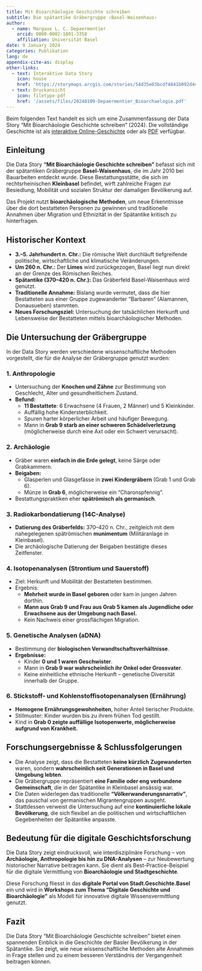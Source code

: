 ```yaml
---
title: Mit Bioarchäologie Geschichte schreiben
subtitle: Die spätantike Gräbergruppe ‹Basel-Waisenhaus›
author:
  - name: Margaux L. C. Depaermentier
    orcid: 0000-0002-1801-3358
    affiliation: Universität Basel
date: 9 January 2024
categories: Publikation
lang: de
appendix-cite-as: display
other-links:
  - text: Interaktive Data Story
    icon: house
    href: 'https://storymaps.arcgis.com/stories/54d35e03bcdf4841b092d4c4906227e9'
  - text: Druckansicht
    icon: filetype-pdf
    href: '/assets/files/20240109-Depaermentier_Bioarchaelogie.pdf'
---
```


::: {.callout-note icon="false"}
Beim folgenden Text handelt es sich um eine Zusammenfassung der Data Story "Mit Bioarchäologie Geschichte schreiben" (2024). Die vollständige Geschichte ist als [interaktive Online-Geschichte](https://storymaps.arcgis.com/stories/54d35e03bcdf4841b092d4c4906227e9) oder als [PDF](/assets/files/20240109-Depaermentier_Bioarchaelogie.pdf) verfügbar.
:::

## Einleitung

Die Data Story **"Mit Bioarchäologie Geschichte schreiben"** befasst sich mit der spätantiken Gräbergruppe **Basel-Waisenhaus**, die im Jahr 2010 bei Bauarbeiten entdeckt wurde. Diese Bestattungsstätte, die sich im rechtsrheinischen **Kleinbasel** befindet, wirft zahlreiche Fragen zur Besiedlung, Mobilität und sozialen Struktur der damaligen Bevölkerung auf.

Das Projekt nutzt **bioarchäologische Methoden**, um neue Erkenntnisse über die dort bestatteten Personen zu gewinnen und traditionelle Annahmen über Migration und Ethnizität in der Spätantike kritisch zu hinterfragen.

## Historischer Kontext

- **3.–5. Jahrhundert n. Chr.:** Die römische Welt durchläuft tiefgreifende politische, wirtschaftliche und klimatische Veränderungen.\
- **Um 260 n. Chr.:** Der **Limes** wird zurückgezogen, Basel liegt nun direkt an der Grenze des Römischen Reiches.\
- **Spätantike (370–420 n. Chr.):** Das Gräberfeld Basel-Waisenhaus wird genutzt.\
- **Traditionelle Annahme:** Bislang wurde vermutet, dass die hier Bestatteten aus einer Gruppe zugewanderter "Barbaren" (Alamannen, Donausueben) stammten.\
- **Neues Forschungsziel:** Untersuchung der tatsächlichen Herkunft und Lebensweise der Bestatteten mittels bioarchäologischer Methoden.

## Die Untersuchung der Gräbergruppe

In der Data Story werden verschiedene wissenschaftliche Methoden vorgestellt, die für die Analyse der Gräbergruppe genutzt wurden:

### 1. Anthropologie

- Untersuchung der **Knochen und Zähne** zur Bestimmung von Geschlecht, Alter und gesundheitlichem Zustand.\
- **Befund:**
  - **11 Bestattete**: 6 Erwachsene (4 Frauen, 2 Männer) und 5 Kleinkinder.\
  - Auffällig hohe Kindersterblichkeit.\
  - Spuren harter körperlicher Arbeit und häufiger Bewegung.\
  - Mann in **Grab 9 starb an einer schweren Schädelverletzung** (möglicherweise durch eine Axt oder ein Schwert verursacht).

### 2. Archäologie

- Gräber waren **einfach in die Erde gelegt**, keine Särge oder Grabkammern.\
- **Beigaben:**
  - Glasperlen und Glasgefässe in **zwei Kindergräbern** (Grab 1 und Grab 6).\
  - Münze in **Grab 6**, möglicherweise ein "Charonspfennig".\
- Bestattungspraktiken eher **spätrömisch als germanisch**.

### 3. Radiokarbondatierung (14C-Analyse)

- **Datierung des Gräberfelds:** 370–420 n. Chr., zeitgleich mit dem nahegelegenen spätrömischen **munimentum** (Militäranlage in Kleinbasel).\
- Die archäologische Datierung der Beigaben bestätigte dieses Zeitfenster.

### 4. Isotopenanalysen (Strontium und Sauerstoff)

- Ziel: Herkunft und Mobilität der Bestatteten bestimmen.\
- Ergebnis:
  - **Mehrheit wurde in Basel geboren** oder kam in jungen Jahren dorthin.\
  - **Mann aus Grab 9 und Frau aus Grab 5 kamen als Jugendliche oder Erwachsene aus der Umgebung nach Basel.**\
  - Kein Nachweis einer grossflächigen Migration.

### 5. Genetische Analysen (aDNA)

- Bestimmung der **biologischen Verwandtschaftsverhältnisse**.\
- **Ergebnisse:**
  - Kinder **0 und 1 waren Geschwister**.\
  - Mann in **Grab 9 war wahrscheinlich ihr Onkel oder Grossvater**.\
  - Keine einheitliche ethnische Herkunft – genetische Diversität innerhalb der Gruppe.

### 6. Stickstoff- und Kohlenstoffisotopenanalysen (Ernährung)

- **Homogene Ernährungsgewohnheiten**, hoher Anteil tierischer Produkte.\
- Stillmuster: Kinder wurden bis zu ihrem frühen Tod gestillt.\
- Kind in **Grab 0 zeigte auffällige Isotopenwerte, möglicherweise aufgrund von Krankheit.**

## Forschungsergebnisse & Schlussfolgerungen

- Die Analyse zeigt, dass die Bestatteten **keine kürzlich Zugewanderten** waren, sondern **wahrscheinlich seit Generationen in Basel und Umgebung lebten**.\
- Die Gräbergruppe repräsentiert **eine Familie oder eng verbundene Gemeinschaft**, die in der Spätantike in Kleinbasel ansässig war.\
- Die Daten widerlegen das traditionelle **"Völkerwanderungsnarrativ"**, das pauschal von germanischen Migrantengruppen ausgeht.\
- Stattdessen verweist die Untersuchung auf eine **kontinuierliche lokale Bevölkerung**, die sich flexibel an die politischen und wirtschaftlichen Gegebenheiten der Spätantike anpasste.

## Bedeutung für die digitale Geschichtsforschung

Die Data Story zeigt eindrucksvoll, wie interdisziplinäre Forschung – von **Archäologie, Anthropologie bis hin zu DNA-Analysen** – zur Neubewertung historischer Narrative beitragen kann. Sie dient als Best-Practice-Beispiel für die digitale Vermittlung von **Bioarchäologie und Stadtgeschichte**.

Diese Forschung fliesst in das **digitale Portal von Stadt.Geschichte.Basel** ein und wird in **Workshops zum Thema "Digitale Geschichte und Bioarchäologie"** als Modell für innovative digitale Wissensvermittlung genutzt.

## Fazit

Die Data Story "Mit Bioarchäologie Geschichte schreiben" bietet einen spannenden Einblick in die Geschichte der Basler Bevölkerung in der Spätantike. Sie zeigt, wie neue wissenschaftliche Methoden alte Annahmen in Frage stellen und zu einem besseren Verständnis der Vergangenheit beitragen können.
